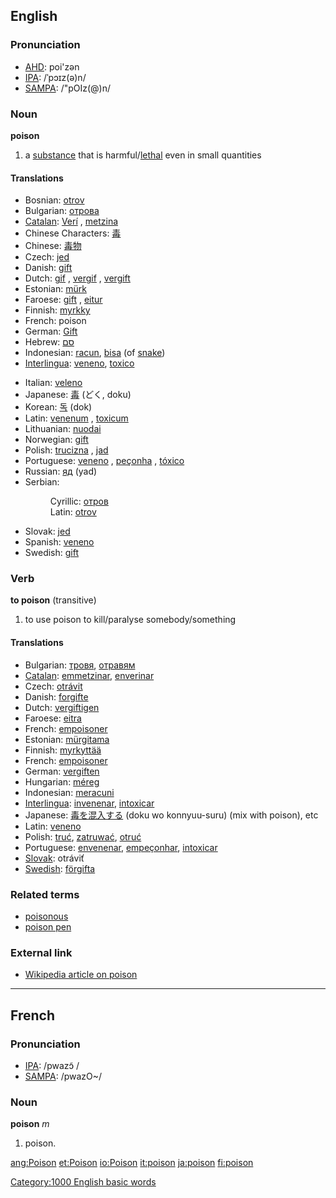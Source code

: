 ==English==

===Pronunciation===
*[[w:AHD|AHD]]: poi'zən
*[[w:IPA|IPA]]: /ˈpɔɪz(ə)n/
*[[w:SAMPA|SAMPA]]: /"pOIz(@)n/

===Noun===
'''poison'''

# a [[substance]] that is harmful/[[lethal]] even in small quantities

====Translations====
{{top}}
*Bosnian: [[otrov#Bosnian|otrov]] {{m}}
*Bulgarian: [[отрова]] {{f}}
*[[Catalan]]: [[Verí]] {{m}}, [[metzina]] {{f}}
*Chinese Characters: [[毒]]
*Chinese: [[毒物]]
*Czech: [[jed]]  {{m}}
*Danish: [[gift]]
*Dutch: [[gif]] {{n}}, [[vergif]] {{n}}, [[vergift]] {{n}}
*Estonian: [[mürk]]
*Faroese: [[gift]] {{f}}, [[eitur]] {{n}}
*Finnish: [[myrkky]]
*French: poison {{m}}
*German: [[Gift]] {{n}}
*Hebrew: [[סם|סַם]] {{m}}
*Indonesian: [[racun]], [[bisa]] (of [[snake]])
*[[Interlingua]]: [[veneno]], [[toxico]]
{{mid}}
*Italian: [[veleno]] {{m}}
*Japanese: [[毒]] (どく, doku)
*Korean: [[독]] (dok)
*Latin: [[venenum]] {{n}}, [[toxicum]] {{n}}
*Lithuanian: [[nuodai]] {{n}}
*Norwegian: [[gift]] {{c}}
*Polish: [[trucizna]] {{f}}, [[jad]] {{n}}
*Portuguese: [[veneno]] {{m}}, [[peçonha]] {{f}}, [[tóxico]] {{m}}
*Russian: [[яд]] (yad)
*Serbian:
*:Cyrillic: [[отров#Serbian|отров]] {{m}}
*:Latin: [[otrov#Serbian|otrov]] {{m}}
*Slovak: [[jed]]  {{m}}
*Spanish: [[veneno]] {{m}}
*Swedish: [[gift#Swedish|gift]] {{n}}
{{bottom}}

===Verb===
'''to poison''' (transitive)

# to use poison to kill/paralyse somebody/something

====Translations====

*Bulgarian: [[тровя]], [[отравям]]
*[[Catalan]]: [[emmetzinar]], [[enverinar]]
*Czech: [[otrávit]]
*Danish: [[forgifte]]
*Dutch: [[vergiftigen]]
*Faroese: [[eitra]]
*French: [[empoisoner]]
*Estonian: [[mürgitama]]
*Finnish: [[myrkyttää]]
*French: [[empoisoner]]
*German: [[vergiften]]
*Hungarian: [[méreg]]
*Indonesian: [[racun|meracuni]]
*[[Interlingua]]: [[invenenar]], [[intoxicar]]
*Japanese: [[毒]]を[[混入]]する (doku wo konnyuu-suru) (mix with poison), etc
*Latin: [[veneno]]
*Polish: [[truć]], [[zatruwać]], [[otruć]]
*Portuguese: [[envenenar]], [[empeçonhar]], [[intoxicar]]
*[[Slovak]]: otráviť
*[[Swedish]]: [[förgifta]]

===Related terms===
*[[poisonous]]
*[[poison pen]]

===External link===
*[[w:poison|Wikipedia article on poison]]

----

==French==
===Pronunciation===
*[[w:IPA|IPA]]: /pwazɔ̃ /
*[[w:SAMPA|SAMPA]]: /pwazO~/

===Noun===
'''poison''' ''m''

#poison.

[[Category:1000 English basic words]]

[[ang:Poison]]
[[et:Poison]]
[[io:Poison]]
[[it:poison]]
[[ja:poison]]
[[fi:poison]]
